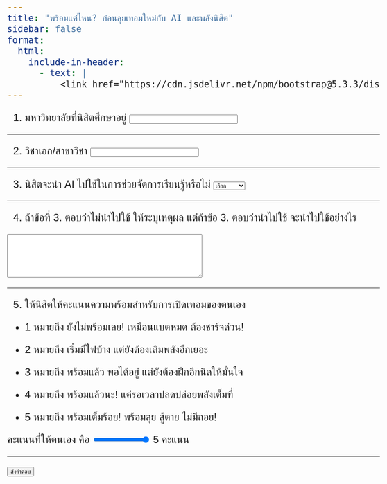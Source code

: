 ```yaml
---
title: "พร้อมแค่ไหน? ก่อนลุยเทอมใหม่กับ AI และพลังนิสิต"
sidebar: false
format:
  html:
    include-in-header: 
      - text: |
          <link href="https://cdn.jsdelivr.net/npm/bootstrap@5.3.3/dist/css/bootstrap.min.css" rel="stylesheet">
---
```

<style>
            body {
              font-family: 'Sarabun', sans-serif;
              font-size: 1.5em
            }

            h1 {
              font-family: 'Sarabun', sans-serif;
            }
          </style>
<style>
  .progress-fixed-top {
    position: fixed;
    top: 0;
    left: 0;
    width: 100vw;
    z-index: 1050; /* ให้ลอยอยู่เหนือทุกอย่าง */
  }
  body {
    padding-top: 20px; /* เผื่อพื้นที่ progress bar ด้านบน (ปรับตามความสูง progress bar) */
  }
</style>

<div class="progress progress-fixed-top" style="height: 20px;">
  <div id="progress-bar" class="progress-bar" role="progressbar" style="width: 0%; font-weight:bold;" aria-valuenow="0" aria-valuemin="0" aria-valuemax="100">
    0%
  </div>
</div>

  <form id="myForm" action="https://docs.google.com/forms/u/0/d/e/1FAIpQLScJOkAGcdzyHfwDVEVNPLyqWUaOm4YGIdL20y2YFa64s2orXg/formResponse" method="post" target="hidden_iframe">

1. มหาวิทยาลัยที่นิสิตศึกษาอยู่ 
 <input
    style="flex:0 2 70px; min-width:0; max-width:250px; width:250px; display:inline-block;"
    class="form-control"
    name="entry.1220834137"
    type="text"
    required>

---

2. วิชาเอก/สาขาวิชา
<input
    style="flex:0 2 70px; min-width:0; max-width:250px; width:250px; display:inline-block;"
    class="form-control"
    name="entry.325677763"
    type="text"
    required>

---

3. นิสิตจะนำ AI ไปใช้ในการช่วยจัดการเรียนรู้หรือไม่ <select style="flex:1; min-width:0; display:inline-block; width:auto;" class="form-select" name="entry.1129837359"
  required>
    <option value="" disabled selected>เลือก</option>
    <option value="นำไปใช้">นำไปใช้</option>
    <option value="ไม่นำไปใช้">ไม่นำไปใช้</option>
  </select>

---

4. ถ้าข้อที่ 3. ตอบว่าไม่นำไปใช้ ให้ระบุเหตุผล แต่ถ้าข้อ 3. ตอบว่านำไปใช้ จะนำไปใช้อย่างไร

<textarea
    style="flex:0 2 150px; min-width:0; max-width:450px; width:450px; height:100px; display:inline-block;"
    class="form-control"
    name="entry.295285554"
    required></textarea>

---

5. ให้นิสิตให้คะแนนความพร้อมสำหรับการเปิดเทอมของตนเอง

-   1 หมายถึง ยังไม่พร้อมเลย! เหมือนแบตหมด ต้องชาร์จด่วน!

-   2 หมายถึง เริ่มมีไฟบ้าง แต่ยังต้องเติมพลังอีกเยอะ

-   3 หมายถึง พร้อมแล้ว พอได้อยู่ แต่ยังต้องฝึกอีกนิดให้มั่นใจ

-   4 หมายถึง พร้อมแล้วนะ! แค่รอเวลาปลดปล่อยพลังเต็มที่

-   5 หมายถึง พร้อมเต็มร้อย! พร้อมลุย สู้ตาย ไม่มีถอย!

<label for="points">คะแนนที่ให้ตนเอง คือ</label>
<input type="range" id="points" name="entry.1381110249" min="1" max="5" step="1" value="5" oninput="document.getElementById('points-value').innerText = this.value">
<span id="points-value"> 5 </span> คะแนน

---

<button class="btn btn-primary" type="submit">ส่งคำตอบ</button>


</form>
<iframe name="hidden_iframe" id="hidden_iframe" style="display:none;"></iframe>

<div id="submit-message" style="display:none; color:blue; font-weight:bold; margin-top:1em;">
  เราได้บันทึกข้อความของคุณไว้แล้ว
  
</div>


<script>
  // เมื่อฟอร์มถูก submit
  document.getElementById('myForm').onsubmit = function() {
    // ซ่อนฟอร์ม
    document.getElementById('myForm').style.display = 'none';
    // แสดงข้อความ
    document.getElementById('submit-message').style.display = 'block';
    // ยังให้ฟอร์มส่งข้อมูลไป Google Form ตามปกติ
    return true;
  };
</script>


<!--

<script>
  // กำหนดเวลาปิดรับ (เช่น 2025-05-29 17:00:00 +07:00)
  const closeTime = new Date("2025-05-28T13:00:00+07:00");

  document.getElementById('myForm').onsubmit = function(e) {
    const now = new Date();
    if (now > closeTime) {
      // ถ้าเลยเวลาปิดรับ
      e.preventDefault(); // ไม่ให้ส่งฟอร์ม
      document.getElementById('myForm').style.display = 'none';
      document.getElementById('submit-message').style.display = 'block';
      document.getElementById('submit-message').innerHTML = "ขออภัย ฟอร์มนี้ปิดรับคำตอบแล้ว";
      return false;
    } else {
      // ยังไม่หมดเวลา ส่งฟอร์มตามปกติ
      document.getElementById('myForm').style.display = 'none';
      document.getElementById('submit-message').style.display = 'block';
      // ข้อความที่แสดงหลังส่งฟอร์ม
      document.getElementById('submit-message').innerHTML = "เราได้บันทึกข้อความของคุณไว้แล้ว<br>นักเรียนสามารถกดที่ tab scrolling telling เพื่อส่งคำตอบเพิ่มเติมได้";
      return true;
    }
  };
</script>

-->

<script>
  // ระบุ id ของฟอร์ม
  const form = document.getElementById('myForm');
  // เลือก input และ select ทั้งหมดในฟอร์ม (ที่ต้องกรอก)
  const requiredFields = form.querySelectorAll('input[required], select[required]');
  const progressBar = document.getElementById('progress-bar');

  function updateProgressBar() {
    let filled = 0;
    requiredFields.forEach(field => {
      // สำหรับ select ให้เช็คว่า value ไม่ใช่ค่าว่าง
      if (
        (field.tagName === "SELECT" && field.value !== "" && field.value !== null) ||
        (field.tagName === "INPUT" && field.value.trim() !== "")
      ) {
        filled += 1;
      }
    });
    const percent = Math.round((filled / requiredFields.length) * 100);
    progressBar.style.width = percent + "%";
    progressBar.setAttribute('aria-valuenow', percent);
    progressBar.textContent = percent + "%";
    // เพิ่มสีเมื่อครบ 100%
    if(percent === 100){
      progressBar.classList.add("bg-success");
    } else {
      progressBar.classList.remove("bg-success");
    }
  }

  // อัปเดต progress ทุกครั้งที่กรอกข้อมูล
  requiredFields.forEach(field => {
    field.addEventListener('input', updateProgressBar);
    field.addEventListener('change', updateProgressBar);
  });

  // เรียกครั้งแรกเมื่อโหลดหน้า
  updateProgressBar();
</script>


